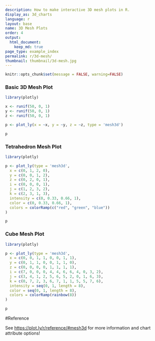 ```yaml
---
description: How to make interactive 3D mesh plots in R.
display_as: 3d_charts
language: r
layout: base
name: 3D Mesh Plots
order: 4
output:
  html_document:
    keep_md: true
page_type: example_index
permalink: r/3d-mesh/
thumbnail: thumbnail/3d-mesh.jpg
---
```


```r
knitr::opts_chunk$set(message = FALSE, warning=FALSE)
```
### Basic 3D Mesh Plot

```r
library(plotly)

x <- runif(50, 0, 1)
y <- runif(50, 0, 1)
z <- runif(50, 0, 1)

p <- plot_ly(x = ~x, y = ~y, z = ~z, type = 'mesh3d')

p
```

### Tetrahedron Mesh Plot

```r
library(plotly)

p <- plot_ly(type = 'mesh3d',
  x = c(0, 1, 2, 0),
  y = c(0, 0, 1, 2),
  z = c(0, 2, 0, 1),
  i = c(0, 0, 0, 1),
  j = c(1, 2, 3, 2),
  k = c(2, 3, 1, 3),
  intensity = c(0, 0.33, 0.66, 1),
  color = c(0, 0.33, 0.66, 1),
  colors = colorRamp(c("red", "green", "blue"))
)

p
```

### Cube Mesh Plot

```r
library(plotly)

p <- plot_ly(type = 'mesh3d',
  x = c(0, 0, 1, 1, 0, 0, 1, 1),
  y = c(0, 1, 1, 0, 0, 1, 1, 0),
  z = c(0, 0, 0, 0, 1, 1, 1, 1),
  i = c(7, 0, 0, 0, 4, 4, 6, 6, 4, 0, 3, 2),
  j = c(3, 4, 1, 2, 5, 6, 5, 2, 0, 1, 6, 3),
  k = c(0, 7, 2, 3, 6, 7, 1, 1, 5, 5, 7, 6),
  intensity = seq(0, 1, length = 8),
  color = seq(0, 1, length = 8),
  colors = colorRamp(rainbow(8))
)

p
```

#Reference

See [https://plot.ly/r/reference/#mesh3d](https://plot.ly/r/reference/#mesh3d) for more information and chart attribute options!